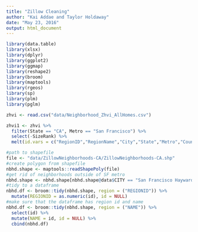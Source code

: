 ```yaml
---
title: "Zillow Cleaning"
author: "Kai Addae and Taylor Holdaway"
date: "May 23, 2016"
output: html_document
---
```


```r
library(data.table)
library(xlsx)
library(dplyr)
library(ggplot2)
library(ggmap)
library(reshape2)
library(broom)
library(maptools)
library(rgeos)
library(sp)
library(plm)
library(pglm)
```

```r
zhvi <- read.csv("data/Neighborhood_Zhvi_AllHomes.csv")
```


```r
zhvi1 <- zhvi %>% 
  filter(State == "CA", Metro == "San Francisco") %>%
  select(-SizeRank) %>%
  melt(id.vars = c("RegionID","RegionName","City","State","Metro","CountyName"),variable.name = "year.mo", value.name = "valueIndex")

```


```r
#path to shapefile
file <- "data/ZillowNeighborhoods-CA/ZillowNeighborhoods-CA.shp"
#create polygon from shapefile
nbhd.shape <- maptools::readShapePoly(file)
#get rid of neighborhoods outside of SF metro
nbhd.shape <- nbhd.shape[nbhd.shape@data$CITY == "San Francisco Hayward" | nbhd.shape@data$CITY == "Fremont" | nbhd.shape@data$CITY == "Oakland" |nbhd.shape@data$CITY == "San Mateo" | nbhd.shape@data$CITY == "Menlo Park",]
#tidy to a dataframe
nbhd.df <- broom::tidy(nbhd.shape, region = ("REGIONID")) %>%
  mutate(REGIONID = as.numeric(id), id = NULL)
#make sure that the dataframe has region id and name
nbhd.df <- broom::tidy(nbhd.shape, region = ("NAME")) %>%
  select(id) %>%
  mutate(NAME = id, id = NULL) %>%
  cbind(nbhd.df)
```